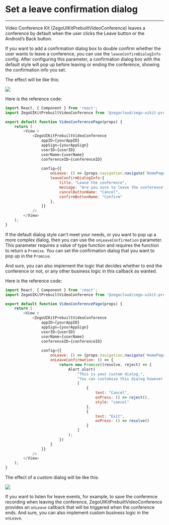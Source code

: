 # Set a leave confirmation dialog

- - -

Video Conference Kit (ZegoUIKitPrebuiltVideoConference) leaves a conference by default when the user clicks the Leave button or the Android’s Back button.

If you want to add a confirmation dialog box to double confirm whether the user wants to leave a conference, you can use the `leaveConfirmDialogInfo` config. After configuring this parameter, a confirmation dialog box with the default style will pop up before leaving or ending the conference, showing the confirmation info you set.



The effect will be like this:

<Frame width="200" height="auto" >
  <img src="https://doc-media.zego.im/sdk-doc/Pics/ZegoUIKit/conference/leave.gif" />
</Frame>

Here is the reference code:

```js {16-21}
import React, { Component } from 'react';
import ZegoUIKitPrebuiltVideoConference from '@zegocloud/zego-uikit-prebuilt-video-conference-rn';

export default function VideoConferencePage(props) {
    return (
        <View >
            <ZegoUIKitPrebuiltVideoConference
                appID={yourAppID}
                appSign={yourAppSign}
                userID={userID}
                userName={userName}
                conferenceID={conferenceID}
                
                config={{
                    onLeave: () => {props.navigation.navigate('HomePage')},
                    leaveConfirmDialogInfo:{
                        title: "Leave the conference",
                        message: "Are you sure to leave the conference?",
                        cancelButtonName: "Cancel",
                        confirmButtonName: "Confirm"
                    },
                }}
            />
        </View>
    );
}
```

If the default dialog style can’t meet your needs, or you want to pop up a more complex dialog, then you can use the `onLeaveConfirmation` parameter. This parameter requires a value of type function and requires the function to return a `Promise`. You can set the confirmation dialog that you want to pop up in the `Promise`.

And sure, you can also implement the logic that decides whether to end the conference or not, or any other business logic in this callback as wanted.

Here is the reference code:

```js {16-34}
import React, { Component } from 'react';
import ZegoUIKitPrebuiltVideoConference from '@zegocloud/zego-uikit-prebuilt-video-conference-rn';

export default function VideoConferencePage(props) {
    return (
        <View >
            <ZegoUIKitPrebuiltVideoConference
                appID={yourAppID}
                appSign={yourAppSign}
                userID={userID}
                userName={userName}
                conferenceID={conferenceID}
                
                config={{
                    onLeave: () => {props.navigation.navigate('HomePage')},
                    onLeaveConfirmation: () => {
                        return new Promise((resolve, reject) => {
                            Alert.alert(
                                "This is your custom dialog.",
                                "You can customize this dialog however you like",
                                [
                                    {
                                        text: "Cancel",
                                        onPress: () => reject(),
                                        style: "cancel"
                                    },
                                    {
                                        text: "Exit",
                                        onPress: () => resolve()
                                    }
                                ]
                            );
                        })
                    }
                }}
            />
        </View>
    );
}
```

The effect of a custom dialog will be like this: 

<Frame width="200" height="auto" >
  <img src="https://doc-media.zego.im/sdk-doc/Pics/ZegoUIKit/conference/leave2.gif" />
</Frame>

If you want to listen for leave events, for example, to save the conference recording when leaving the conference, ZegoUIKitPrebuiltVideoConference provides an `onLeave` callback that will be triggered when the conference ends. And sure, you can also implement custom business logic in the `onLeave`.
